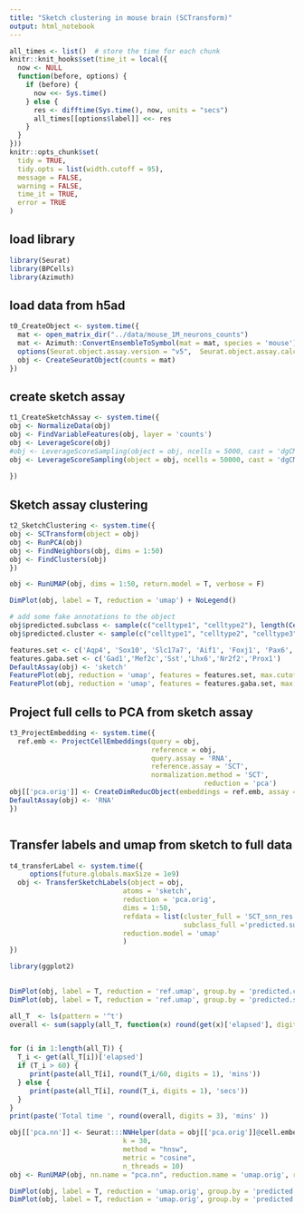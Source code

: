 ```yaml
---
title: "Sketch clustering in mouse brain (SCTransform)"
output: html_notebook
---
```

 
```r
all_times <- list()  # store the time for each chunk
knitr::knit_hooks$set(time_it = local({
  now <- NULL
  function(before, options) {
    if (before) {
      now <<- Sys.time()
    } else {
      res <- difftime(Sys.time(), now, units = "secs")
      all_times[[options$label]] <<- res
    }
  }
}))
knitr::opts_chunk$set(
  tidy = TRUE,
  tidy.opts = list(width.cutoff = 95),
  message = FALSE,
  warning = FALSE,
  time_it = TRUE,
  error = TRUE
)
```

## load library
```r
library(Seurat)
library(BPCells)
library(Azimuth)
```
 
## load data from h5ad 
```r
t0_CreateObject <- system.time({
  mat <- open_matrix_dir("../data/mouse_1M_neurons_counts") 
  mat <- Azimuth::ConvertEnsembleToSymbol(mat = mat, species = 'mouse')
  options(Seurat.object.assay.version = "v5",  Seurat.object.assay.calcn = T)
  obj <- CreateSeuratObject(counts = mat)
})

```

## create sketch assay
```r
t1_CreateSketchAssay <- system.time({
obj <- NormalizeData(obj)
obj <- FindVariableFeatures(obj, layer = 'counts')
obj <- LeverageScore(obj)
#obj <- LeverageScoreSampling(object = obj, ncells = 5000, cast = 'dgCMatrix')
obj <- LeverageScoreSampling(object = obj, ncells = 50000, cast = 'dgCMatrix')
 
})

```
## Sketch assay clustering
```r
t2_SketchClustering <- system.time({
obj <- SCTransform(object = obj)
obj <- RunPCA(obj)
obj <- FindNeighbors(obj, dims = 1:50)
obj <- FindClusters(obj)
})

obj <- RunUMAP(obj, dims = 1:50, return.model = T, verbose = F)
```

```r
DimPlot(obj, label = T, reduction = 'umap') + NoLegend() 
```
```r
# add some fake annotations to the object
obj$predicted.subclass <- sample(c("celltype1", "celltype2"), length(Cells(obj)), replace = TRUE)
obj$predicted.cluster <- sample(c("celltype1", "celltype2", "celltype3", "celltype4"), length(Cells(obj)), replace = TRUE)
```
```r
features.set <- c('Aqp4', 'Sox10', 'Slc17a7', 'Aif1', 'Foxj1', 'Pax6', 'Slc17a6', 'Lum', 'Nanog', 'Gad2', 'Foxj1',   'Cldn5','Alas2')
features.gaba.set <- c('Gad1','Mef2c','Sst','Lhx6','Nr2f2','Prox1') 
DefaultAssay(obj) <- 'sketch'
FeaturePlot(obj, reduction = 'umap', features = features.set, max.cutoff = "q99", min.cutoff = 'q1')
FeaturePlot(obj, reduction = 'umap', features = features.gaba.set, max.cutoff = "q99", min.cutoff = 'q1')

```


## Project full cells to PCA from sketch assay 
```r
t3_ProjectEmbedding <- system.time({
  ref.emb <- ProjectCellEmbeddings(query = obj,
                                   reference = obj,
                                   query.assay = 'RNA', 
                                   reference.assay = 'SCT',
                                   normalization.method = 'SCT',
                                                reduction = 'pca')
obj[['pca.orig']] <- CreateDimReducObject(embeddings = ref.emb, assay = 'RNA')
DefaultAssay(obj) <- 'RNA'
})



``` 

## Transfer labels and umap from sketch to full data
```r
t4_transferLabel <- system.time({
     options(future.globals.maxSize = 1e9)
  obj <- TransferSketchLabels(object = obj,
                            atoms = 'sketch',
                            reduction = 'pca.orig',
                            dims = 1:50,
                            refdata = list(cluster_full = 'SCT_snn_res.0.8',
                                           subclass_full ='predicted.subclass'),
                            reduction.model = 'umap'
                            )
})

```


```r
library(ggplot2)
 

DimPlot(obj, label = T, reduction = 'ref.umap', group.by = 'predicted.cluster_full', alpha = 0.1) + NoLegend()  
DimPlot(obj, label = T, reduction = 'ref.umap', group.by = 'predicted.subclass_full', alpha = 0.1) + NoLegend()  


```

```r
all_T  <- ls(pattern = '^t')
overall <- sum(sapply(all_T, function(x) round(get(x)['elapsed'], digits = 3)))/60


for (i in 1:length(all_T)) {
  T_i <- get(all_T[i])['elapsed']
  if (T_i > 60) {
     print(paste(all_T[i], round(T_i/60, digits = 1), 'mins'))
  } else {
     print(paste(all_T[i], round(T_i, digits = 1), 'secs'))
  }
}
print(paste('Total time ', round(overall, digits = 3), 'mins' ))
```


```r
obj[['pca.nn']] <- Seurat:::NNHelper(data = obj[['pca.orig']]@cell.embeddings[,1:50], 
                            k = 30, 
                            method = "hnsw", 
                            metric = "cosine", 
                            n_threads = 10)
obj <- RunUMAP(obj, nn.name = "pca.nn", reduction.name = 'umap.orig', reduction.key = 'Uo_')
```

```r
DimPlot(obj, label = T, reduction = 'umap.orig', group.by = 'predicted.cluster_full', alpha = 0.1) + NoLegend()
DimPlot(obj, label = T, reduction = 'umap.orig', group.by = 'predicted.subclass_full', alpha = 0.1) + NoLegend()
```

